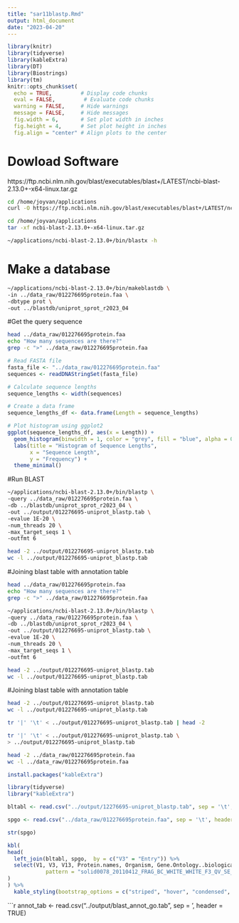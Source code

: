 ```yaml
---
title: "sar11blastp.Rmd"
output: html_document
date: "2023-04-20"
---
```

```r
library(knitr)
library(tidyverse)
library(kableExtra)
library(DT)
library(Biostrings)
library(tm)
knitr::opts_chunk$set(
  echo = TRUE,         # Display code chunks
  eval = FALSE,         # Evaluate code chunks
  warning = FALSE,     # Hide warnings
  message = FALSE,     # Hide messages
  fig.width = 6,       # Set plot width in inches
  fig.height = 4,      # Set plot height in inches
  fig.align = "center" # Align plots to the center
```

# Dowload Software

https://ftp.ncbi.nlm.nih.gov/blast/executables/blast+/LATEST/ncbi-blast-2.13.0+-x64-linux.tar.gz


```bash
cd /home/joyvan/applications
curl -O https://ftp.ncbi.nlm.nih.gov/blast/executables/blast+/LATEST/ncbi-blast-2.13.0+-x64-linux.tar.gz

```

```bash
cd /home/joyvan/applications
tar -xf ncbi-blast-2.13.0+-x64-linux.tar.gz
```
```bash
~/applications/ncbi-blast-2.13.0+/bin/blastx -h
```

# Make a database

```bash
~/applications/ncbi-blast-2.13.0+/bin/makeblastdb \
-in ../data_raw/012276695protein.faa \
-dbtype prot \
-out ../blastdb/uniprot_sprot_r2023_04

```
#Get the query sequence

```bash
head ../data_raw/012276695protein.faa
echo "How many sequences are there?"
grep -c ">" ../data_raw/012276695protein.faa
```
```r
# Read FASTA file
fasta_file <- "../data_raw/012276695protein.faa"  
sequences <- readDNAStringSet(fasta_file)

# Calculate sequence lengths
sequence_lengths <- width(sequences)

# Create a data frame
sequence_lengths_df <- data.frame(Length = sequence_lengths)

# Plot histogram using ggplot2
ggplot(sequence_lengths_df, aes(x = Length)) +
  geom_histogram(binwidth = 1, color = "grey", fill = "blue", alpha = 0.75) +
  labs(title = "Histogram of Sequence Lengths",
       x = "Sequence Length",
       y = "Frequency") +
  theme_minimal()
```


#Run BLAST

```bash
~/applications/ncbi-blast-2.13.0+/bin/blastp \
-query ../data_raw/012276695protein.faa \
-db ../blastdb/uniprot_sprot_r2023_04 \
-out ../output/012276695-uniprot_blastp.tab \
-evalue 1E-20 \
-num_threads 20 \
-max_target_seqs 1 \
-outfmt 6
```

```bash
head -2 ../output/012276695-uniprot_blastp.tab
wc -l ../output/012276695-uniprot_blastp.tab
```

#Joining blast table with annotation table

```bash
head ../data_raw/012276695protein.faa
echo "How many sequences are there?"
grep -c ">" ../data_raw/012276695protein.faa
```
```bash
~/applications/ncbi-blast-2.13.0+/bin/blastp \
-query ../data_raw/012276695protein.faa \
-db ../blastdb/uniprot_sprot_r2023_04 \
-out ../output/012276695-uniprot_blastp.tab \
-evalue 1E-20 \
-num_threads 20 \
-max_target_seqs 1 \
-outfmt 6
```

```bash
head -2 ../output/012276695-uniprot_blastp.tab
wc -l ../output/012276695-uniprot_blastp.tab
```


#Joining blast table with annotation table


```bash
head -2 ../output/012276695-uniprot_blastp.tab
wc -l ../output/012276695-uniprot_blastp.tab
```


```bash
tr '|' '\t' < ../output/012276695-uniprot_blastp.tab | head -2
```


```bash
tr '|' '\t' < ../output/012276695-uniprot_blastp.tab \
> ../output/012276695-uniprot_blastp.tab
```


```bash
head -2 ../data_raw/012276695protein.faa
wc -l ../data_raw/012276695protein.faa
```

```r
install.packages("kableExtra")

library(tidyverse)
library("kableExtra")
```

```r
bltabl <- read.csv("../output/12276695-uniprot_blastp.tab", sep = '\t', header = FALSE)
```

```r
spgo <- read.csv("../data_raw/012276695protein.faa", sep = '\t', header = TRUE)
```

```r
str(spgo)
```

```r
kbl(
head(
  left_join(bltabl, spgo,  by = c("V3" = "Entry")) %>%
  select(V1, V3, V13, Protein.names, Organism, Gene.Ontology..biological.process., Gene.Ontology.IDs) %>% mutate(V1 = str_replace_all(V1, 
            pattern = "solid0078_20110412_FRAG_BC_WHITE_WHITE_F3_QV_SE_trimmed", replacement = "Ab"))
)
) %>%
  kable_styling(bootstrap_options = c("striped", "hover", "condensed", "responsive"))
```

```r
annot_tab <- read.csv("../output/blast_annot_go.tab", sep = '\t', header = TRUE)
